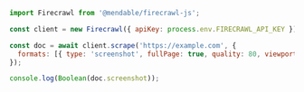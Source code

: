 ```js Node
import Firecrawl from '@mendable/firecrawl-js';

const client = new Firecrawl({ apiKey: process.env.FIRECRAWL_API_KEY });

const doc = await client.scrape('https://example.com', {
  formats: [{ type: 'screenshot', fullPage: true, quality: 80, viewport: { width: 1280, height: 800 } }]
});

console.log(Boolean(doc.screenshot));
```


